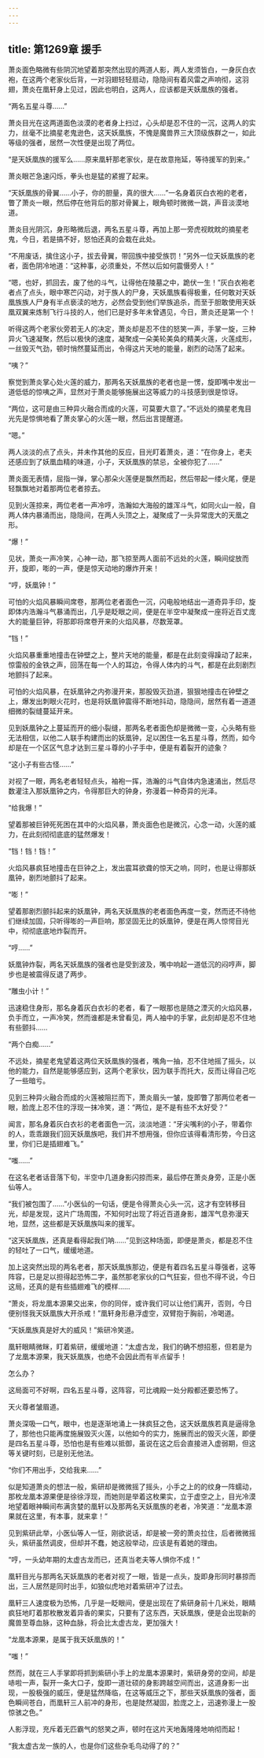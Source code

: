 ```yaml
---
---
---
```

title: 第1269章 援手
---



萧炎面色略微有些阴沉地望着那突然出现的两道人影，两人发须皆白，一身灰白衣袍，在这两个老家伙后背，一对羽翅轻轻扇动，隐隐间有着风雷之声响彻，这羽翅，萧炎在凰轩身上见过，因此也明白，这两人，应该都是天妖凰族的强者。

“两名五星斗尊……”

萧炎目光在这两道面色淡漠的老者身上扫过，心头却是忍不住的一沉，这两人的实力，丝毫不比摘星老鬼逊色，这天妖凰族，不愧是魔兽界三大顶级族群之一，如此等级的强者，居然一次性便是出现了两位。

“是天妖凰族的援军么……原来凰轩那老家伙，是在故意拖延，等待援军的到来。”

萧炎眼芒急速闪烁，拳头也是猛的紧握了起来。

“天妖凰族的骨翼……小子，你的胆量，真的很大……”一名身着灰白衣袍的老者，瞥了萧炎一眼，然后停在他背后的那对骨翼上，眼角顿时微微一跳，声音淡漠地道。

萧炎目光阴沉，身形略微后退，两名五星斗尊，再加上那一旁虎视眈眈的摘星老鬼，今日，若是搞不好，怒怕还真的会栽在此处。

“不用废话，擒住这小子，拔去骨翼，带回族中接受族罚！”另外一位天妖凰族的老者，面色阴冷地道：“这种事，必须重处，不然以后如何震慑旁人！”

“嗯，也好，抓回去，废了他的斗气，让得他在陵墓之中，跪伏一生！”灰白衣袍老者点了点头，眼中寒芒闪动，对于族人的尸身，天妖凰族看得极重，任何敢对天妖凰族族人尸身有半点亵渎的地方，必然会受到他们举族追杀，而至于胆敢使用天妖凰双翼来炼制飞行斗技的人，他们已是好多年未曾遇见，今日，萧炎还是第一个！

听得这两个老家伙旁若无人的决定，萧炎却是忍不住的怒笑一声，手掌一旋，三种异火飞速凝聚，然后以极快的速度，凝聚成一朵美轮美奂的精美火莲，火莲成形，一丝毁灭气劲，顿时悄然蔓延而出，令得这片天地的能量，剧烈的动荡了起来。

“咦？”

察觉到萧炎掌心处火莲的威力，那两名天妖凰族的老者也是一愣，旋即嘴中发出一道低低的惊咦之声，显然对于萧炎能够施展出这等威力的斗技感到很是惊讶。

“两位，这可是由三种异火融合而成的火莲，可莫要大意了。”不远处的摘星老鬼目光先是惊惧地看了萧炎掌心的火莲一眼，然后出言提醒道。

“嗯。”

两人淡淡的点了点头，并未作其他的反应，目光盯着萧炎，道：“在你身上，老夫还感应到了妖凰血精的味道，小子，天妖凰族的禁忌，全被你犯了……”

萧炎面无表情，屈指一弹，掌心那朵火莲便是飘然而起，然后带起一缕火尾，便是轻飘飘地对着那两位老者掠去。

见到火莲掠来，两位老者一声冷哼，浩瀚如大海般的雄浑斗气，如同火山一般，自两人体内暴涌而出，隐隐间，在两人头顶之上，凝聚成了一头异常庞大的天凰之形。

“爆！”

见状，萧炎一声冷笑，心神一动，那飞掠至两人面前不远处的火莲，瞬间绽放而开，旋即，嘭的一声，便是惊天动地的爆炸开来！

“哼，妖凰钟！”

可怕的火焰风暴瞬间席卷，那两位老者面色一沉，闪电般地结出一道奇异手印，旋即体内浩瀚斗气暴涌而出，几乎是眨眼之间，便是在半空中凝聚成一座将近百丈庞大的能量巨钟，将那即将席卷开来的火焰风暴，尽数笼罩。

“铛！”

火焰风暴重重地撞击在钟壁之上，整片天地的能量，都是在此刻变得躁动了起来，惊雷般的金铁之声，回荡在每一个人的耳边，令得人体内的斗气，都是在此刻剧烈地颤抖了起来。

可怕的火焰风暴，在妖凰钟之内弥漫开来，那股毁灭劲道，狠狠地撞击在钟壁之上，爆发出刺眼火花时，也是将妖凰钟震得不断地抖动，隐隐间，居然有着一道道细微的裂缝蔓延开来。

见到妖凰钟之上蔓延而开的细小裂缝，那两名老者面色却是微微一变，心头略有些无法相信，以他二人联手构建而出的妖凰钟，足以困住一名五星斗尊，然而，如今却是在一个区区气息才达到三星斗尊的小子手中，便是有着裂开的迹象？

“这小子有些古怪……”

对视了一眼，两名老者轻轻点头，袖袍一挥，浩瀚的斗气自体内急速涌出，然后尽数灌注入那妖凰钟之内，令得那巨大的钟身，弥漫着一种奇异的光泽。

“给我爆！”

望着那被巨钟死死困在其中的火焰风暴，萧炎面色也是微沉，心念一动，火莲的威力，在此刻彻彻底底的猛然爆发！

“铛！铛！铛！”

火焰风暴疯狂地撞击在巨钟之上，发出震耳欲聋的惊天之响，同时，也是让得那妖凰钟，剧烈地颤抖了起来。

“嘭！”

望着那剧烈颤抖起来的妖凰钟，两名天妖凰族的老者面色再度一变，然而还不待他们继续加固，只听得嘭的一声巨响，那坚固无比的妖凰钟，便是在两人惊愕目光中，彻彻底底地炸裂而开。

“哼……”

妖凰钟炸裂，两名天妖凰族的强者也是受到波及，嘴中响起一道低沉的闷哼声，脚步也是被震得反退了两步。

“雕虫小计！”

迅速稳住身形，那名身着灰白衣衫的老者，看了一眼那也是随之湮灭的火焰风暴，负手而立，一声冷笑，然而谁都是未曾看见，两人袖中的手掌，此刻却是忍不住地有些颤抖……

“两个白痴……”

不远处，摘星老鬼望着这两位天妖凰族的强者，嘴角一抽，忍不住地摇了摇头，以他的能力，自然是能够感应到，这两个老家伙，因为联手而托大，反而让得自己吃了一些暗亏。

见到三种异火融合而成的火莲被阻拦而下，萧炎眉头一皱，旋即瞥了那两位老者一眼，脸庞上忍不住的浮现一抹冷笑，道：“两位，是不是有些不太好受？”

闻言，那名身着灰白衣衫的老者面色一沉，淡淡地道：“牙尖嘴利的小子，带着你的人，乖乖跟我们回天妖凰族吧，我们并不想用强，但你应该得看清形势，今日这里，你们已是插翅难飞。”

“嗤……”

在这名老者话音落下旬，半空中几道身影闪掠而来，最后停在萧炎身旁，正是小医仙等人。

“我们被包围了……”小医仙的一句话，便是令得萧炎心头一沉，这才有空转移目光，却是发现，这片广场周围，不知何时出现了将近百道身影，雄浑气息弥漫天地，显然，这些都是天妖凰族叫来的援军。

“这天妖凰族，还真是看得起我们呐……”见到这种场面，即便是萧炎，都是忍不住的轻吐了一口气，缓缓地道。

加上这突然出现的两名老者，那天妖凰族那边，便是有着四名五星斗尊强者，这等阵容，已是足以担得起恐怖二字，虽然那老家伙的口气狂妄，但也不得不说，今日这局，还真的是有些插翅难飞的模样……

“萧炎，将龙凰本源果交出来，你的同伴，或许我们可以让他们离开，否则，今日便别怪我天妖凰族大开杀戒！”凰轩身形悬浮虚空，双臂抱于胸前，冷喝道。

“天妖凰族真是好大的威风！”紫研冷笑道。

凰轩眼睛微眯，盯着紫研，缓缓地道：“太虚古龙，我们的确不想招惹，但若是为了龙凰本源果，我天妖凰族，也绝不会因此而有半点留手！

怎么办？

这局面可不好啊，四名五星斗尊，这阵容，可比魂殿一处分殿都还要恐怖了。

天火尊者皱眉道。

萧炎深吸一口气，眼中，也是逐渐地涌上一抹疯狂之色，这天妖凰族若真是逼得急了，那他也只能再度施展毁灭火莲，以他如今的实力，施展而出的毁灭火莲，即便是四名五星斗尊，恐怕也是有些难以抵御，虽说在这之后会直接进入虚弱期，但这等关键时刻，已是别无他法。

“你们不用出手，交给我来……”

似是知道萧炎的想法一般，紫研却是微微摇了摇头，小手之上的的纹身一阵蠕动，那枚龙凰本源果便是徐徐浮现，而她则是举着这枚果实，立于虚空之上，目光冷漠地望着眼神瞬间布满贪婪的凰轩以及那两名天妖凰族的老者，冷笑道：“龙凰本源果就在这里，有本事，就来拿！”

见到紫研此举，小医仙等人一怔，刚欲说话，却是被一旁的萧炎拉住，后者微微摇头，紫研虽然调皮，但却并不蠢，她这般举动，应该是有着她的理由。

“哼，一头幼年期的太虚古龙而已，还真当老夫等人惧你不成！”

凰轩目光与那两名天妖凰族的老者对视了一眼，皆是一点头，旋即身形同时暴掠而出，三人居然是同时出手，如狼似虎地对着紫研冲了过去。

凰轩三人速度极为恐怖，几乎是一眨眼间，便是出现在了紫研身前十几米处，眼睛疯狂地盯着那枚散发着异香的果实，只要有了这东西，天妖凰族，便是会出现新的魔兽至尊血脉，这种血脉，将会比太虚古龙，更加强大！

“龙凰本源果，是属于我天妖凰族的！”

“嗤！”

然而，就在三人手掌即将抓到紫研小手上的龙凰本源果时，紫研身旁的空间，却是哧啦一声，裂开一条大口子，旋即一道壮硕的身影跨越空间而出，这道身影一出现，一股极强的威压，便是猛然降临，在这等威压之下，那些天妖凰族的强者，面色瞬间苍白，而凰轩三人前冲的身形，也是陡然凝固，脸庞之上，迅速弥漫上一股惊骇之色。”

人影浮现，充斥着无匹霸气的怒笑之声，顿时在这片天地轰隆隆地响彻而起！

“我太虚古龙一族的人，也是你们这些杂毛鸟动得了的？”